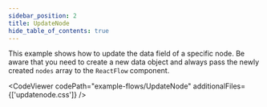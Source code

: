 ```yaml
---
sidebar_position: 2
title: UpdateNode
hide_table_of_contents: true
---
```



This example shows how to update the data field of a specific node. Be aware that you need to create a new data object and always pass the newly created `nodes` array to the `ReactFlow` component.

<CodeViewer codePath="example-flows/UpdateNode" additionalFiles={['updatenode.css']} />
